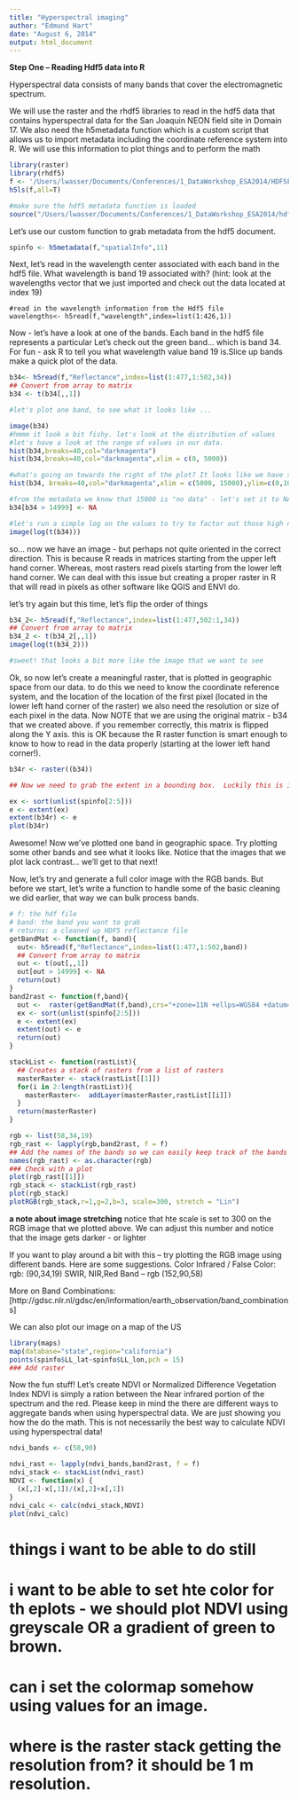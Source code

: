 ```yaml
---
title: "Hyperspectral imaging"
author: "Edmund Hart"
date: "August 6, 2014"
output: html_document
---
```


**Step One -- Reading Hdf5 data into R**

Hyperspectral data consists of many bands that cover the electromagnetic spectrum.

We will use the raster and the rhdf5 libraries to read in the hdf5 data that contains hyperspectral data for the San Joaquin NEON field site in Domain 17. We also need the h5metadata function which is a custom script that allows us to import metadata including the coordinate reference system into R. We will use this information to plot things and to perform the math


```r
library(raster)
library(rhdf5)
f <- '/Users/lwasser/Documents/Conferences/1_DataWorkshop_ESA2014/HDF5File/SJER_140123_chip.h5'
h5ls(f,all=T)

#make sure the hdf5 metadata function is loaded
source("/Users/lwasser/Documents/Conferences/1_DataWorkshop_ESA2014/hdf5_RCode/h5metadata.R")

```

Let's use our custom function to grab metadata from the hdf5 document. 

```r

spinfo <- h5metadata(f,"spatialInfo",11)

```


Next, let's read in the wavelength center associated with each band in the hdf5 file. What wavelength is band 19 associated with? (hint: look at the wavelengths vector that we just imported and check out the data located at index 19)

```read
#read in the wavelength information from the Hdf5 file
wavelengths<- h5read(f,"wavelength",index=list(1:426,1))
```

Now - let's have a look at one of the bands. Each band in the hdf5 file represents a particular 
Let's check out the green band... which is band 34. For fun - ask R to tell you what wavelength value band 19 is.Slice up bands make a quick plot of the data.

```r

b34<- h5read(f,"Reflectance",index=list(1:477,1:502,34))
## Convert from array to matrix
b34 <- t(b34[,,1])

#let's plot one band, to see what it looks like ... 

image(b34)
#hmmm it look a bit fishy. let's look at the distribution of values
#let's have a look at the range of values in our data.
hist(b34,breaks=40,col="darkmagenta")
hist(b34,breaks=40,col="darkmagenta",xlim = c(0, 5000))

#what's going on towards the right of the plot? It looks like we have some pixels that are skewing how this renders
hist(b34, breaks=40,col="darkmagenta",xlim = c(5000, 15000),ylim=c(0,100))

#from the metadata we know that 15000 is "no data" - let's set it to NA so R doesn't try to render those pixels
b34[b34 > 14999] <- NA

#let's run a simple log on the values to try to factor out those high numbers just a bit. we will learn how to sharpen our data later.
image(log(t(b34)))

```

so... now we have an image - but perhaps not quite oriented in the correct direction. This is because R reads in matrices starting from the upper left hand corner. Whereas, most rasters read pixels starting from the lower left hand corner. We can deal with this issue but creating a proper raster in R that will read in pixels as other software like QGIS and ENVI do.

let's try again but this time, let's flip the order of things

```r

b34_2<- h5read(f,"Reflectance",index=list(1:477,502:1,34))
## Convert from array to matrix
b34_2 <- t(b34_2[,,1])
image(log(t(b34_2)))

#sweet! that looks a bit more like the image that we want to see
```


Ok, so now let's create a meaningful raster, that is plotted in geographic space from our data. to do this we need to know the coordinate reference system, and the location of the location of the first pixel (located in the lower left hand corner of the raster) we also need the resolution or size of each pixel in the data. Now NOTE that we are using the original matrix - b34 that we created above. if you remember correctly, this matrix is flipped along the Y axis. this is OK because the R raster function is smart enough to know to how to read in the data properly (starting at the lower left hand corner!). 

```r
b34r <- raster((b34))

## Now we need to grab the extent in a bounding box.  Luckily this is in the metadata,  We'll need it in the form of LL lon, UR lon, LL lat, UR lat

ex <- sort(unlist(spinfo[2:5]))
e <- extent(ex)
extent(b34r) <- e
plot(b34r)
```

Awesome! Now  we've plotted one band in geographic space. Try plotting some other bands and see what it looks like. Notice that the images that we plot lack contrast... we'll get to that next!

Now, let's try and generate a full color image with the RGB bands.  But before we start, let's write a function to handle some of the basic cleaning we did earlier, that way we can bulk process bands.


```r
# f: the hdf file
# band: the band you want to grab
# returns: a cleaned up HDF5 reflectance file
getBandMat <- function(f, band){
  out<- h5read(f,"Reflectance",index=list(1:477,1:502,band))
  ## Convert from array to matrix
  out <- t(out[,,1])
  out[out > 14999] <- NA
  return(out)
}
band2rast <- function(f,band){
  out <-  raster(getBandMat(f,band),crs="+zone=11N +ellps=WGS84 +datum=WGS84 +proj=longlat")
  ex <- sort(unlist(spinfo[2:5]))
  e <- extent(ex)
  extent(out) <- e
  return(out)
}

stackList <- function(rastList){
  ## Creates a stack of rasters from a list of rasters
  masterRaster <- stack(rastList[[1]])
  for(i in 2:length(rastList)){
    masterRaster<-  addLayer(masterRaster,rastList[[i]])
  }
  return(masterRaster)
}

rgb <- list(58,34,19)
rgb_rast <- lapply(rgb,band2rast, f = f)
## Add the names of the bands so we can easily keep track of the bands in the list
names(rgb_rast) <- as.character(rgb)
### Check with a plot
plot(rgb_rast[[1]])
rgb_stack <- stackList(rgb_rast)
plot(rgb_stack)
plotRGB(rgb_stack,r=1,g=2,b=3, scale=300, stretch = "Lin")
```

**a note about image stretching** 
notice that hte scale is set to 300 on the RGB image that we plotted above. We can adjust this number and notice that the image gets darker - or lighter

If you want to play around a bit with this -- try plotting the RGB image using different bands. Here are some suggestions.
Color Infrared / False Color: rgb: (90,34,19)
SWIR, NIR,Red Band -- rgb (152,90,58)

More on Band Combinations: [http://gdsc.nlr.nl/gdsc/en/information/earth_observation/band_combinations]

We can also plot our image on a map of the US

```r
library(maps)
map(database="state",region="california")
points(spinfo$LL_lat~spinfo$LL_lon,pch = 15)
### Add raster
```

Now the fun stuff!  Let's create NDVI or Normalized Difference Vegetation Index
NDVI is simply a ration between the Near infrared portion of the spectrum and the red. Please keep in mind the there are different ways to aggregate bands when using hyperspectral data. We are just showing you how the do the math. This is not necessarily the best way to calculate NDVI using hyperspectral data! 

```r

ndvi_bands <- c(58,90)

ndvi_rast <- lapply(ndvi_bands,band2rast, f = f)
ndvi_stack <- stackList(ndvi_rast)
NDVI <- function(x) {
  (x[,2]-x[,1])/(x[,2]+x[,1])
}
ndvi_calc <- calc(ndvi_stack,NDVI)
plot(ndvi_calc)
```


# things i want to be able to do still
# i want to be able to set hte color for th eplots - we should plot NDVI using greyscale OR a gradient of green to brown.
# can i set the colormap somehow using values for an image.
# where is the raster stack getting the resolution from? it should be 1 m resolution. 


  

